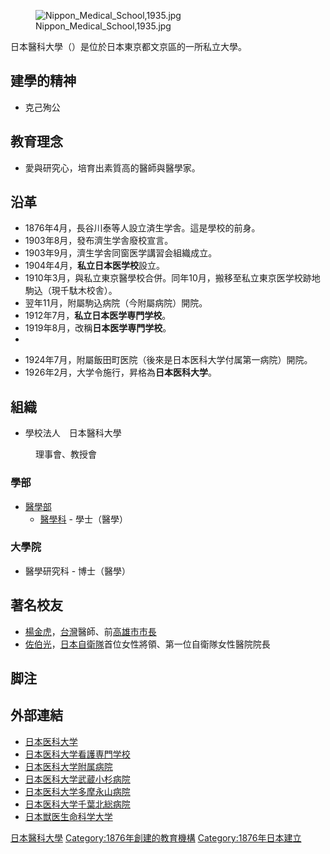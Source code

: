 [[File:Nippon_Medical_School,1935.jpg|thumb]]

日本醫科大學（{{jpn|j=日本医科大学|hg=にほんいかだいがく|rm=Nihon ika daigaku|f=y}}）是位於日本東京都文京區的一所私立大學。

== 建學的精神 ==
* 克己殉公

== 教育理念 ==
* 愛與研究心，培育出素質高的醫師與醫學家。

== 沿革 ==
* 1876年4月，長谷川泰等人設立済生学舎。這是學校的前身。
* 1903年8月，發布濟生学舎廢校宣言。
* 1903年9月，濟生学舎同窗医学講習会組織成立。
* 1904年4月，'''私立日本医学校'''設立。
* 1910年3月，與私立東京醫學校合併。同年10月，搬移至私立東京医学校跡地駒込（現千駄木校舎）。
* 翌年11月，附屬駒込病院（今附屬病院）開院。
* 1912年7月，'''私立日本医学専門学校'''。
* 1919年8月，改稱'''日本医学専門学校'''。
* 

* 1924年7月，附屬飯田町医院（後來是日本医科大学付属第一病院）開院。
* 1926年2月，大学令施行，昇格為'''日本医科大学'''。

== 組織 ==
* 學校法人　日本醫科大學
: 理事會、教授會

=== 學部 ===
* [[醫學院|醫學部]]
** [[醫學院|醫學科]] - 學士（醫學）

=== 大學院 ===
* 醫學研究科 - 博士（醫學）

==著名校友==
*[[楊金虎|楊金虎]]，[[台灣|台灣]]醫師、前[[高雄市市長|高雄市市長]]
*[[佐伯光|佐伯光]]，[[日本自衛隊|日本自衛隊]]首位女性將領、第一位自衛隊女性醫院院長

== 脚注 ==
{{Reflist}}

== 外部連結 ==
* [http://www.nms.ac.jp/college 日本医科大学] {{Wayback|url=http://www.nms.ac.jp/college |date=20211201091818 }}
* [http://www.nurse.nms.ac.jp/ 日本医科大学看護専門学校] {{Wayback|url=http://www.nurse.nms.ac.jp/ |date=20210123041403 }}
* [http://hosp.nms.ac.jp/ 日本医科大学附属病院] {{Wayback|url=http://hosp.nms.ac.jp/ |date=20200916013704 }}
* [http://www.kosugi-h.nms.ac.jp/ 日本医科大学武蔵小杉病院] {{Wayback|url=http://www.kosugi-h.nms.ac.jp/ |date=20210121085731 }}
* [http://tama-h.nms.ac.jp/ 日本医科大学多摩永山病院] {{Wayback|url=http://tama-h.nms.ac.jp/ |date=20210118001134 }}
* [http://www.hokuso-h.nms.ac.jp/ 日本医科大学千葉北総病院] {{Wayback|url=http://www.hokuso-h.nms.ac.jp/ |date=20201127013156 }}
* [http://www.nvlu.ac.jp/ 日本獣医生命科学大学] {{Wayback|url=http://www.nvlu.ac.jp/ |date=20210113123840 }}
[[Category:日本醫科大學|]]
[[Category:1876年創建的教育機構|Category:1876年創建的教育機構]]
[[Category:1876年日本建立|Category:1876年日本建立]]
{{authority control}}
